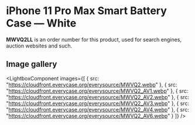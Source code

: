 
# iPhone 11 Pro Max Smart Battery Case — White

<Callout type='info' emoji='👉🏻'>**MWVQ2LL** is an order number for this product, used for search engines, auction websites and such.</Callout>

## Image gallery

<LightboxComponent
    images={[
      {
        src: "https://cloudfront.everycase.org/everysource/MWVQ2.webp"
      },
      {
        src: "https://cloudfront.everycase.org/everysource/MWVQ2_AV1.webp"
      },
      {
        src: "https://cloudfront.everycase.org/everysource/MWVQ2_AV2.webp"
      },
      {
        src: "https://cloudfront.everycase.org/everysource/MWVQ2_AV3.webp"
      },
      {
        src: "https://cloudfront.everycase.org/everysource/MWVQ2_AV4.webp"
      },
      {
        src: "https://cloudfront.everycase.org/everysource/MWVQ2_AV6.webp"
      }
    ]}
  />
